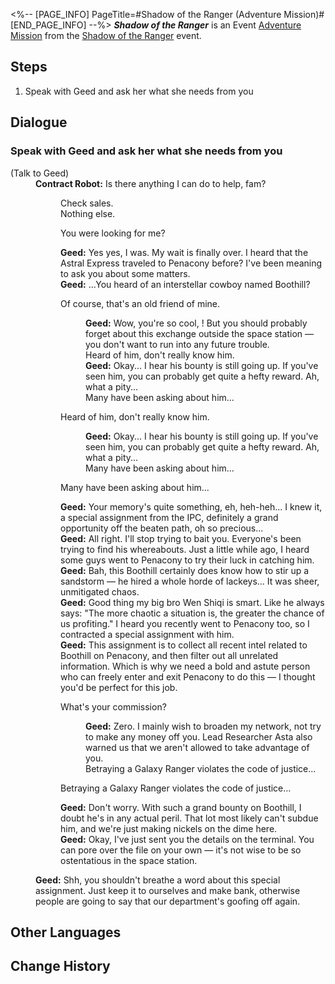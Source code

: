 <%-- [PAGE_INFO]
PageTitle=#Shadow of the Ranger (Adventure Mission)#
[END_PAGE_INFO] --%>
{{Stub|Dialogue.}}
{{Mission Infobox
|id            = 8026301
|title         = Shadow of the Ranger
|image         = <!--Mission Shadow of the Ranger (Adventure Mission).png-->
|type          = Adventure
|event_name    = Shadow of the Ranger
|chapter       = 
|requirements  = [[Trailblaze Continuance]] ''[[Battles Without Ninja and Humanity]]'' completed
|summary       = <!--official mission summary from Fate's Atlas-->
|characters    = Contract Robot; Geed; Trailblazer
|startLocation = [[Herta Space Station]] - [[Base Zone]]
|world         = Herta Space Station
|area          = Base Zone
|prev          = 
|next          = 
|rewards       = Credit*5,000
}}
'''''Shadow of the Ranger''''' is an Event [[Adventure Mission]] from the [[Shadow of the Ranger]] event.

==Steps==
# Speak with Geed and ask her what she needs from you

<!--
==Gameplay Notes==

--><!--
==Trial Character==

-->
==Dialogue==
{{Stub Dialogue}}
===Speak with Geed and ask her what she needs from you{{subst:void|<!--802630101-->}}===
{{Mission Description|type=adventure|location=Base Zone|Geed, a researcher from the Department of Implement Arts, wants to see you for something. You're quite not sure what she wants you to do this time...}}
{{Dialogue Start}}

;(Talk to Geed)
:'''Contract Robot:''' Is there anything I can do to help, fam?
::Check sales.
::Nothing else.
::{{DIcon|Arrow}} You were looking for me?
::'''Geed:''' Yes yes, I was. My wait is finally over. I heard that the Astral Express traveled to Penacony before? I've been meaning to ask you about some matters.
::'''Geed:''' ...You heard of an interstellar cowboy named Boothill?
::{{DIcon|Arrow}} Of course, that's an old friend of mine.
:::'''Geed:''' Wow, you're so cool, {{MC|f=miss|m=mister}}! But you should probably forget about this exchange outside the space station &mdash; you don't want to run into any future trouble.
:::Heard of him, don't really know him.
:::'''Geed:''' Okay... I hear his bounty is still going up. If you've seen him, you can probably get quite a hefty reward. Ah, what a pity...
:::Many have been asking about him...
::{{DIcon|Arrow}} Heard of him, don't really know him.
:::'''Geed:''' Okay... I hear his bounty is still going up. If you've seen him, you can probably get quite a hefty reward. Ah, what a pity...
:::Many have been asking about him...
::{{DIcon|Arrow}} Many have been asking about him...
::'''Geed:''' Your memory's quite something, eh, heh-heh... I knew it, a special assignment from the IPC, definitely a grand opportunity off the beaten path, oh so precious...
::'''Geed:''' All right. I'll stop trying to bait you. Everyone's been trying to find his whereabouts. Just a little while ago, I heard some guys went to Penacony to try their luck in catching him.
::'''Geed:''' Bah, this Boothill certainly does know how to stir up a sandstorm &mdash; he hired a whole horde of lackeys... It was sheer, unmitigated chaos.
::'''Geed:''' Good thing my big bro Wen Shiqi is smart. Like he always says: "The more chaotic a situation is, the greater the chance of us profiting." I heard you recently went to Penacony too, so I contracted a special assignment with him.
::'''Geed:''' This assignment is to collect all recent intel related to Boothill on Penacony, and then filter out all unrelated information. Which is why we need a bold and astute person who can freely enter and exit Penacony to do this &mdash; I thought you'd be perfect for this job.
::{{DIcon|Arrow}} What's your commission?
:::'''Geed:''' Zero. I mainly wish to broaden my network, not try to make any money off you. Lead Researcher Asta also warned us that we aren't allowed to take advantage of you.
:::Betraying a Galaxy Ranger violates the code of justice...
::{{DIcon|Arrow}} Betraying a Galaxy Ranger violates the code of justice...
::'''Geed:''' Don't worry. With such a grand bounty on Boothill, I doubt he's in any actual peril. That lot most likely can't subdue him, and we're just making nickels on the dime here.
::'''Geed:''' Okay, I've just sent you the details on the terminal. You can pore over the file on your own &mdash; it's not wise to be so ostentatious in the space station.
::{{tx}}
:'''Geed:''' Shh, you shouldn't breathe a word about this special assignment. Just keep it to ourselves and make bank, otherwise people are going to say that our department's goofing off again.
{{Dialogue End}}

==Other Languages==
{{Other Languages
|en   = Shadow of the Ranger
|zhs  = 游侠谜影
|zht  = 遊俠謎影
|ja   = レンジャーの影
|ko   = 레인저의 그림자
|es   = Sombra del Vigilante
|fr   = Ombre du Ranger
|ru   = Тень рейнджера
|th   = เงาผู้กล้าปริศนา
|vi   = Ảo Ảnh Cảnh Binh
|de   = Schatten des Rangers
|id   = Bayangan Ranger
|pt   = Sombra do Vigia
}}

==Change History==
{{Change History|2.6}}
